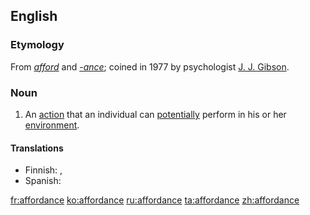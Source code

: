 ==English==

===Etymology===
From ''[[afford]]'' and ''[[-ance]]''; coined in 1977 by psychologist [[w:J. J. Gibson|J. J. Gibson]].

===Noun===
{{wikipedia}}
{{en-noun}}

# An [[action]] that an individual can [[potential]]ly perform in his or her [[environment]].

====Translations====
{{trans-top|an action that an individual can potentially perform in his or her environment}}
*Finnish: {{t-|fi|affordanssi}}, {{t-|fi|käyttömahdollisuus}}
* Spanish: {{t|es|una acción que un individuo puede pontencialmente ejecutar en su entorno}}
{{trans-mid}}
{{trans-bottom}}

[[fr:affordance]]
[[ko:affordance]]
[[ru:affordance]]
[[ta:affordance]]
[[zh:affordance]]